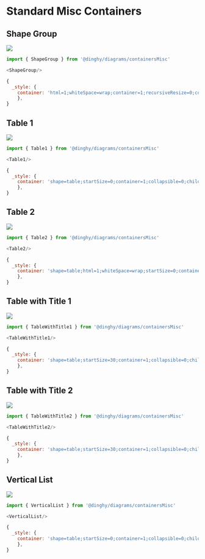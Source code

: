 
# Standard Misc Containers


## Shape Group

<Tabs>
  <TabItem value="Preview">

![](./shape-group.png#drawio)

  </TabItem>
  <TabItem value="Usage">
    
```js
import { ShapeGroup } from '@dinghy/diagrams/containersMisc'

<ShapeGroup/>
```

  </TabItem>
  <TabItem value="Definition">
    
```js
{
  _style: {
    container: 'html=1;whiteSpace=wrap;container=1;recursiveResize=0;collapsible=0;',
    },
}
```

  </TabItem>
</Tabs>


## Table 1

<Tabs>
  <TabItem value="Preview">

![](./table-1.png#drawio)

  </TabItem>
  <TabItem value="Usage">
    
```js
import { Table1 } from '@dinghy/diagrams/containersMisc'

<Table1/>
```

  </TabItem>
  <TabItem value="Definition">
    
```js
{
  _style: {
    container: 'shape=table;startSize=0;container=1;collapsible=0;childLayout=tableLayout;fontSize=16;',
    },
}
```

  </TabItem>
</Tabs>


## Table 2

<Tabs>
  <TabItem value="Preview">

![](./table-2.png#drawio)

  </TabItem>
  <TabItem value="Usage">
    
```js
import { Table2 } from '@dinghy/diagrams/containersMisc'

<Table2/>
```

  </TabItem>
  <TabItem value="Definition">
    
```js
{
  _style: {
    container: 'shape=table;html=1;whiteSpace=wrap;startSize=0;container=1;collapsible=0;childLayout=tableLayout;columnLines=0;rowLines=0;fontSize=16;strokeColor=default;',
    },
}
```

  </TabItem>
</Tabs>


## Table with Title 1

<Tabs>
  <TabItem value="Preview">

![](./table-with-title-1.png#drawio)

  </TabItem>
  <TabItem value="Usage">
    
```js
import { TableWithTitle1 } from '@dinghy/diagrams/containersMisc'

<TableWithTitle1/>
```

  </TabItem>
  <TabItem value="Definition">
    
```js
{
  _style: {
    container: 'shape=table;startSize=30;container=1;collapsible=0;childLayout=tableLayout;strokeColor=default;fontSize=16;',
    },
}
```

  </TabItem>
</Tabs>


## Table with Title 2

<Tabs>
  <TabItem value="Preview">

![](./table-with-title-2.png#drawio)

  </TabItem>
  <TabItem value="Usage">
    
```js
import { TableWithTitle2 } from '@dinghy/diagrams/containersMisc'

<TableWithTitle2/>
```

  </TabItem>
  <TabItem value="Definition">
    
```js
{
  _style: {
    container: 'shape=table;startSize=30;container=1;collapsible=0;childLayout=tableLayout;fixedRows=1;rowLines=0;fontStyle=0;strokeColor=default;fontSize=16;',
    },
}
```

  </TabItem>
</Tabs>


## Vertical List

<Tabs>
  <TabItem value="Preview">

![](./vertical-list.png#drawio)

  </TabItem>
  <TabItem value="Usage">
    
```js
import { VerticalList } from '@dinghy/diagrams/containersMisc'

<VerticalList/>
```

  </TabItem>
  <TabItem value="Definition">
    
```js
{
  _style: {
    container: 'shape=table;startSize=0;container=1;collapsible=0;childLayout=tableLayout;fontSize=11;fillColor=none;strokeColor=none;',
    },
}
```

  </TabItem>
</Tabs>

